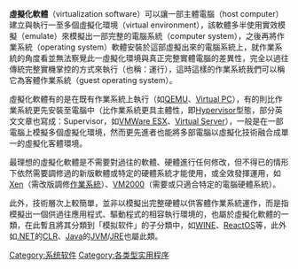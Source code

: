 '''虛擬化軟體'''（virtualization software）可以讓一部主體電腦（host computer）建立與執行一至多個虛擬化環境（virtual environment），該軟體多半使用實效模擬（emulate）來模擬出一部完整的電腦系統（computer system），之後再將作業系統（operating system）軟體安裝於這部虛擬出來的電腦系統上，就作業系統的角度看並無法察覺此一虛擬化環境與真正完整實體電腦的差異性，完全以過往傳統完整實機掌控的方式來執行（也稱：運行），這時這樣的作業系統我們可以稱它為客體作業系統（guest operating system）。

虛擬化軟體有的是在既有作業系統上執行（如[[QEMU|QEMU]]、[[Virtual_PC|Virtual PC]]），有的則比作業系統更先安裝至電腦中（比作業系統更具主體性，即[[Hypervisor|Hypervisor]]型態，部分英文文章也寫成：Supervisor，如[[VMWare|VMWare ESX]]、[[Virtual_Server|Virtual Server]]），一般是在一部電腦上模擬多個虛擬化環境，然而更先進者也能將多部電腦以虛擬化技術融合成單一的虛擬化客體環境。

最理想的虛擬化軟體是不需要對過往的軟體、硬體進行任何修改，但不得已的情形下依然需要調修過的新版軟體或特定的硬體系統才能使用，或全效發揮運用，如[[Xen|Xen]]（需改版調修[[作業系統|作業系統]]）、[[VM2000|VM2000]]（需要或只適合特定的電腦硬體系統）。

此外，技術層次上較簡單，並非以模擬出完整硬體以供客體作業系統運作，而是指模擬出一個供過往應用程式、驅動程式的相容執行環境的，也屬於虛擬化軟體的一類，在此暫且將其分類到「模拟软件」的子分類中，如[[WINE|WINE]]、[[ReactOS|ReactOS]]等，此外如[[.NET|.NET]]的[[CLR|CLR]]、[[Java|Java]]的[[JVM|JVM]]/[[JRE|JRE]]也屬此類。
{{Commonscat|Virtualization software}}

[[Category:系统软件|Category:系统软件]]
[[Category:各类型实用程序|Category:各类型实用程序]]